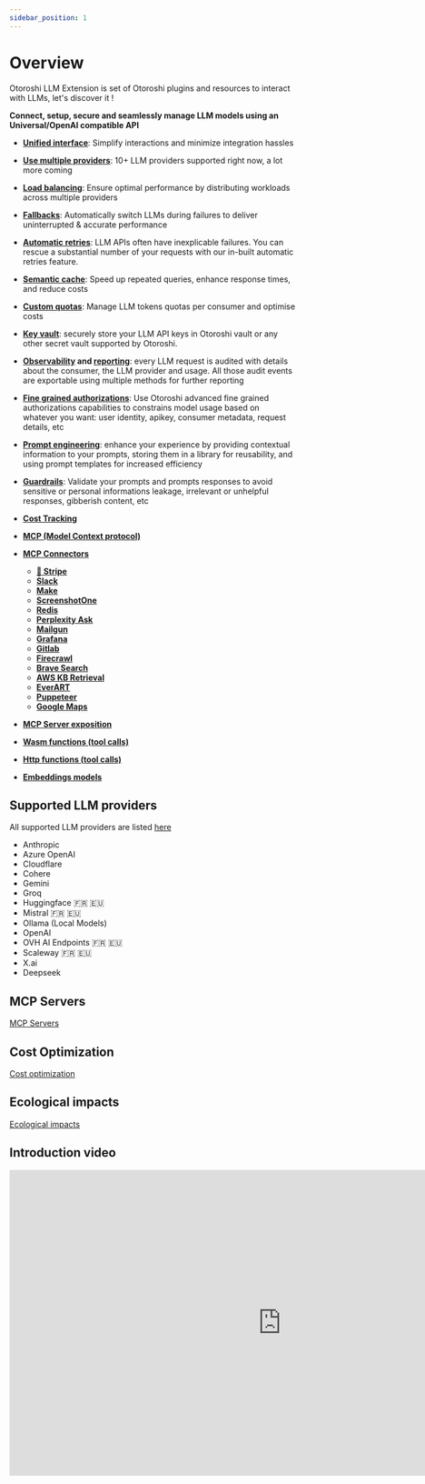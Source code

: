 ```yaml
---
sidebar_position: 1
---
```



# Overview

Otoroshi LLM Extension is set of Otoroshi plugins and resources to interact with LLMs, let's discover it !

**Connect, setup, secure and seamlessly manage LLM models using an Universal/OpenAI compatible API**

  - [**Unified interface**](/docs/llm-gateway/philosophy): Simplify interactions and minimize integration hassles
  - [**Use multiple providers**](/docs/llm-gateway/providers): 10+ LLM providers supported right now, a lot more coming
  - [**Load balancing**](/docs/llm-gateway/resilience): Ensure optimal performance by distributing workloads across multiple providers
  - [**Fallbacks**](docs/llm-gateway/resilience#provider-fallback): Automatically switch LLMs during failures to deliver uninterrupted & accurate performance
  - [**Automatic retries**](/docs/llm-gateway/resilience): LLM APIs often have inexplicable failures. You can rescue a substantial number of your requests with our in-built automatic retries feature.
  - [**Semantic cache**](/docs/cost-optimizations/semantic-cache): Speed up repeated queries, enhance response times, and reduce costs
  - [**Custom quotas**](/docs/cost-optimizations/quotas): Manage LLM tokens quotas per consumer and optimise costs
  - [**Key vault**](/docs/llm-gateway/secrets): securely store your LLM API keys in Otoroshi vault or any other secret vault supported by Otoroshi.
  - **[Observability](/docs/llm-gateway/observability-reporting) and [reporting](/docs/reporting/)**: every LLM request is audited with details about the consumer, the LLM provider and usage. All those audit events are exportable using multiple methods for further reporting
  - [**Fine grained authorizations**](/docs/llm-gateway/secure-provider): Use Otoroshi advanced fine grained authorizations capabilities to constrains model usage based on whatever you want: user identity, apikey, consumer metadata, request details, etc
  - [**Prompt engineering**](/docs/prompt-engineering/overview): enhance your experience by providing contextual information to your prompts, storing them in a library for reusability, and using prompt templates for increased efficiency
  - [**Guardrails**](/docs/guardrails/overview): Validate your prompts and prompts responses to avoid sensitive or personal informations leakage, irrelevant or unhelpful responses, gibberish content, etc
  - [**Cost Tracking**](/docs/cost-optimizations/cost-tracking)
  - [**MCP (Model Context protocol)**](/docs/function-calling/mcp)
  - [**MCP Connectors**](/docs/function-calling/mcp-connectors)
    - [**💸 Stripe**](/docs/function-calling/mcp-connectors-examples/stripe-mcp)
    - [**Slack**](/docs/function-calling/mcp-connectors-examples/slack-mcp)
    - [**Make**](/docs/function-calling/mcp-connectors-examples/make-mcp)
    - [**ScreenshotOne**](/docs/function-calling/mcp-connectors-examples/screenshotone-mcp)
    - [**Redis**](/docs/function-calling/mcp-connectors-examples/redis-mcp)
    - [**Perplexity Ask**](/docs/function-calling/mcp-connectors-examples/perplexity-mcp)
    - [**Mailgun**](/docs/function-calling/mcp-connectors-examples/mailgun-mcp)
    - [**Grafana**](/docs/function-calling/mcp-connectors-examples/grafana-mcp)
    - [**Gitlab**](/docs/function-calling/mcp-connectors-examples/gitlab-mcp)
    - [**Firecrawl**](/docs/function-calling/mcp-connectors-examples/firecrawl-mcp)
    - [**Brave Search**](/docs/function-calling/mcp-connectors-examples/brave-api-mcp)
    - [**AWS KB Retrieval**](/docs/function-calling/mcp-connectors-examples/aws-mcp)
    - [**EverART**](/docs/function-calling/mcp-connectors-examples/everart-mcp)
    - [**Puppeteer**](/docs/function-calling/mcp-connectors-examples/puppeteer-mcp)
    - [**Google Maps**](/docs/function-calling/mcp-connectors-examples/google-maps-mcp)

  - [**MCP Server exposition**](/docs/function-calling/mcp-plugins)
  - [**Wasm functions (tool calls)**](/docs/function-calling/function-wasm-calling)
  - [**Http functions (tool calls)**](/docs/function-calling/http-functions)
  - [**Embeddings models**](/docs/embeddings/overview)

## Supported LLM providers

All supported LLM providers are listed [here](/docs/llm-gateway/providers)

* Anthropic 
* Azure OpenAI
* Cloudflare
* Cohere
* Gemini
* Groq
* Huggingface 🇫🇷 🇪🇺
* Mistral 🇫🇷 🇪🇺
* Ollama (Local Models)
* OpenAI
* OVH AI Endpoints 🇫🇷 🇪🇺
* Scaleway 🇫🇷 🇪🇺
* X.ai
* Deepseek

## MCP Servers

[MCP Servers](/docs/function-calling/mcp)

## Cost Optimization

[Cost optimization](/docs/cost-optimizations)

## Ecological impacts

[Ecological impacts](/docs/reporting/ecological)

## Introduction video

<iframe width="956" height="538" src="https://www.youtube.com/embed/M8sA9xuE3gs?si=nSB80iS1Et9Q3eIT" title="YouTube video player" frameborder="0" allow="accelerometer; autoplay; clipboard-write; encrypted-media; gyroscope; picture-in-picture; web-share" referrerpolicy="strict-origin-when-cross-origin" allowfullscreen></iframe>

